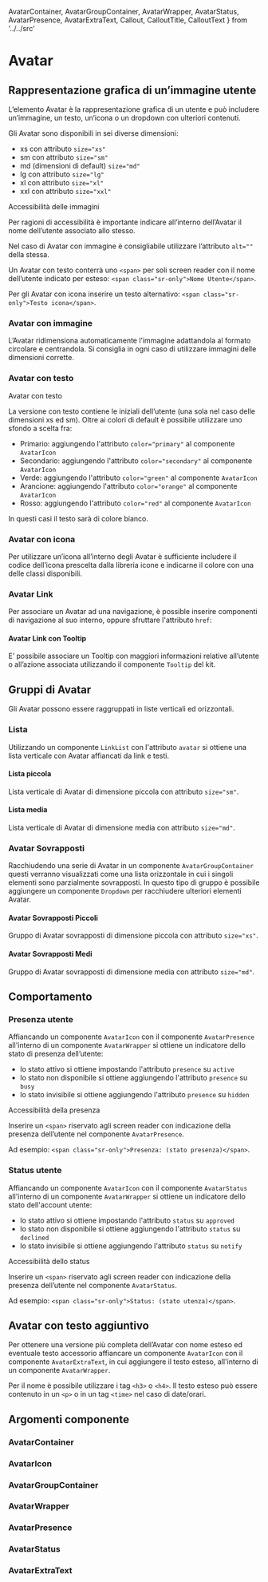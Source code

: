   AvatarContainer,
  AvatarGroupContainer,
  AvatarWrapper,
  AvatarStatus,
  AvatarPresence,
  AvatarExtraText, 
  Callout, CalloutTitle, CalloutText } from '../../src'

<Meta title="Documentazione/Componenti/Avatar" />

# Avatar
## Rappresentazione grafica di un’immagine utente

L’elemento Avatar è la rappresentazione grafica di un utente e può includere un’immagine, un testo, un’icona o un dropdown con ulteriori contenuti.

Gli Avatar sono disponibili in sei diverse dimensioni:

* xs con attributo `size="xs"`
* sm con attributo `size="sm"`
* md (dimensioni di default) `size="md"`
* lg con attributo `size="lg"`
* xl con attributo `size="xl"`
* xxl con attributo `size="xxl"`

<!-- Per ottenere un elemento grafico non interattivo, utilizzare il tag <div>. Ogni Avatar può essere associato ad un’azione, utilizzando per esso il tag <a>. -->

<div className="docs">
    <Callout color="success" >
        <CalloutTitle>Accessibilità delle immagini</CalloutTitle>
        <CalloutText>
            <p>Per ragioni di accessibilità è importante indicare all’interno dell’Avatar il nome dell’utente associato allo stesso.</p>
            <p>Nel caso di Avatar con immagine è consigliabile utilizzare l’attributo <code>alt=""</code> della stessa.</p>
            <p>Un Avatar con testo conterrà uno <code>&lt;span&gt;</code> per soli screen reader con il nome dell’utente indicato per esteso: <code>&lt;span class="sr-only"&gt;Nome Utente&lt;/span&gt;</code>.</p>
            <p>Per gli Avatar con icona inserire un testo alternativo: <code>&lt;span class="sr-only"&gt;Testo icona&lt;/span&gt;</code>.</p>
        </CalloutText>
    </Callout>
</div>

### Avatar con immagine

L’Avatar ridimensiona automaticamente l’immagine adattandola al formato circolare e centrandola. Si consiglia in ogni caso di utilizzare immagini delle dimensioni corrette.

<Preview>
    <Story id="componenti-avatar--avatar-with-image" />
</Preview>

### Avatar con testo

Avatar con testo

La versione con testo contiene le iniziali dell’utente (una sola nel caso delle dimensioni xs ed sm). Oltre ai colori di default è possibile utilizzare uno sfondo a scelta fra:

* Primario: aggiungendo l'attributo `color="primary"` al componente `AvatarIcon`
* Secondario: aggiungendo l'attributo `color="secondary"` al componente `AvatarIcon`
* Verde: aggiungendo l'attributo `color="green"` al componente `AvatarIcon`
* Arancione: aggiungendo l'attributo `color="orange"` al componente `AvatarIcon`
* Rosso: aggiungendo l'attributo `color="red"` al componente `AvatarIcon`

In questi casi il testo sarà di colore bianco.

<Preview>
    <Story id="componenti-avatar--avatar-with-text" />
</Preview>

### Avatar con icona

Per utilizzare un’icona all’interno degli Avatar è sufficiente includere il codice dell’icona prescelta dalla <LinkTo kind="documentazione-utilities-icone--page#lista-delle-icone-disponibili">libreria icone</LinkTo> e indicarne il colore con una delle classi disponibili.

<Preview>
    <Story id="componenti-avatar--avatar-with-icon" />
</Preview>

### Avatar Link

Per associare un Avatar ad una navigazione, è possible inserire componenti di navigazione al suo interno, oppure sfruttare l'attributo `href`:

<Preview>
    <Story id="componenti-avatar--avatar-link" />
</Preview>

#### Avatar Link con Tooltip

E’ possibile associare un Tooltip con maggiori informazioni relative all’utente o all’azione associata utilizzando il componente `Tooltip` del kit.

<Preview>
    <Story id="componenti-avatar--avatar-link-with-tooltip" />
</Preview>

## Gruppi di Avatar

Gli Avatar possono essere raggruppati in liste verticali ed orizzontali.

### Lista

Utilizzando un componente `LinkList` con l'attributo `avatar` si ottiene una lista verticale con Avatar affiancati da link e testi.

#### Lista piccola

Lista verticale di Avatar di dimensione piccola con attributo `size="sm"`.

<Preview>
    <Story id="componenti-avatar-avatar-groups-list--avatar-small-list"/>
</Preview>

#### Lista media

Lista verticale di Avatar di dimensione media con attributo `size="md"`.

<Preview>
    <Story id="componenti-avatar-avatar-groups-list--avatar-media-list"/>
</Preview>

### Avatar Sovrapposti

Racchiudendo una serie di Avatar in un componente `AvatarGroupContainer` questi verranno visualizzati come una lista orizzontale in cui i singoli elementi sono parzialmente sovrapposti. In questo tipo di gruppo è possibile aggiungere un componente `Dropdown` per racchiudere ulteriori elementi Avatar.

#### Avatar Sovrapposti Piccoli

Gruppo di Avatar sovrapposti di dimensione piccola con attributo `size="xs"`.

<Preview>
    <Story id="componenti-avatar-avatar-groups-overlapping--small-overlapping-avatars"/>
</Preview>

#### Avatar Sovrapposti Medi

Gruppo di Avatar sovrapposti di dimensione media con attributo `size="md"`.

<Preview>
    <Story id="componenti-avatar-avatar-groups-overlapping--medium-overlaid-avatars"/>
</Preview>

## Comportamento
### Presenza utente

Affiancando un componente `AvatarIcon` con il componente `AvatarPresence` all'interno di un componente `AvatarWrapper` si ottiene un indicatore dello stato di presenza dell’utente:

 * lo stato attivo si ottiene impostando l'attributo `presence` su `active`
 * lo stato non disponibile si ottiene aggiungendo l'attributo `presence` su `busy`
 * lo stato invisibile si ottiene aggiungendo l'attributo `presence` su `hidden`
 
<div className="docs">
    <Callout color="success" >
        <CalloutTitle>Accessibilità della presenza</CalloutTitle>
        <CalloutText>
            <p>Inserire un <code>&lt;span&gt;</code> riservato agli screen reader con indicazione della presenza dell’utente nel componente <code>AvatarPresence</code>.</p>
            <p>Ad esempio: <code>&lt;span class="sr-only"&gt;Presenza: (stato presenza)&lt;/span&gt;</code>.</p>
        </CalloutText>
    </Callout>
</div>

<Preview>
    <Story id="componenti-avatar-behavior--user-presence"/>
</Preview>

### Status utente

Affiancando un componente `AvatarIcon` con il componente `AvatarStatus` all'interno di un componente `AvatarWrapper` si ottiene un indicatore dello stato dell'account utente:

 * lo stato attivo si ottiene impostando l'attributo `status` su `approved`
 * lo stato non disponibile si ottiene aggiungendo l'attributo `status` su `declined`
 * lo stato invisibile si ottiene aggiungendo l'attributo `status` su `notify`
 
<div className="docs">
    <Callout color="success" >
        <CalloutTitle>Accessibilità dello status</CalloutTitle>
        <CalloutText>
            <p>Inserire un <code>&lt;span&gt;</code> riservato agli screen reader con indicazione della presenza dell’utente nel componente <code>AvatarStatus</code>.</p>
            <p>Ad esempio: <code>&lt;span class="sr-only"&gt;Status: (stato utenza)&lt;/span&gt;</code>.</p>
        </CalloutText>
    </Callout>
</div>

<Preview>
    <Story id="componenti-avatar-behavior--user-status"/>
</Preview>

## Avatar con testo aggiuntivo

Per ottenere una versione più completa dell’Avatar con nome esteso ed eventuale testo accessorio affiancare un componente `AvatarIcon` con il componente `AvatarExtraText`, in cui aggiungere il testo esteso, all'interno di un componente `AvatarWrapper`.

Per il nome è possibile utilizzare i tag `<h3>` o `<h4>`. Il testo esteso può essere contenuto in un `<p>` o in un tag `<time>` nel caso di date/orari.

<Preview>
    <Story id="componenti-avatar--avatar-with-additional-text"/>
</Preview>

## Argomenti componente

### AvatarContainer

<ArgsTable of={AvatarContainer} />

### AvatarIcon

<ArgsTable of={AvatarIcon} />

### AvatarGroupContainer

<ArgsTable of={AvatarGroupContainer} />

### AvatarWrapper

<ArgsTable of={AvatarWrapper} />

### AvatarPresence

<ArgsTable of={AvatarPresence} />

### AvatarStatus

<ArgsTable of={AvatarStatus} />

### AvatarExtraText

<ArgsTable of={AvatarExtraText} />